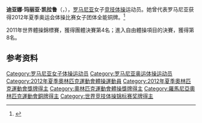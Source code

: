 {{NoteTA|G1=Sports}}
'''迪亚娜·玛丽亚·凯拉鲁'''（{{lang-ro|Diana Maria Chelaru}}，{{bd|1993年|8月15日||}}），[[罗马尼亚|罗马尼亚]]女子[[竞技体操|竞技体操]]运动员。她曾代表罗马尼亚获得2012年夏季奥运会体操比赛女子团体全能铜牌。<ref>{{Cite web|title=Diana Maria CHELARU|url=https://www.olympic.org/diana-maria-chelaru|accessdate=2021-04-03|work=International Olympic Committee}}</ref>

2011年世界體操錦標賽，獲得團體決賽第4名；進入自由體操項目的決賽，獲得第8名。

== 参考资料 ==
{{reflist}}

{{Authority control}}
{{DEFAULTSORT:Chelaru, Diana}}
[[Category:罗马尼亚女子体操运动员|Category:罗马尼亚女子体操运动员]]
[[Category:罗马尼亚奥运体操运动员|Category:罗马尼亚奥运体操运动员]]
[[Category:2012年夏季奧林匹克運動會體操運動員|Category:2012年夏季奧林匹克運動會體操運動員]]
[[Category:2012年夏季奧林匹克運動會獎牌得主|Category:2012年夏季奧林匹克運動會獎牌得主]]
[[Category:奧林匹克運動會體操獎牌得主|Category:奧林匹克運動會體操獎牌得主]]
[[Category:羅馬尼亞奧林匹克運動會銅牌得主|Category:羅馬尼亞奧林匹克運動會銅牌得主]]
[[Category:世界竞技体操锦标赛奖牌得主|Category:世界竞技体操锦标赛奖牌得主]]